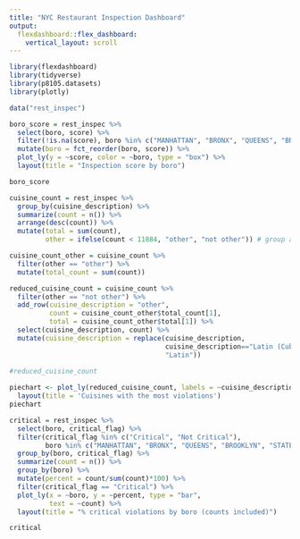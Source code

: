 ```yaml
---
title: "NYC Restaurant Inspection Dashboard"
output: 
  flexdashboard::flex_dashboard:
    vertical_layout: scroll
---
```


```r
library(flexdashboard)
library(tidyverse)
library(p8105.datasets)
library(plotly)

data("rest_inspec")
```


```r
boro_score = rest_inspec %>%
  select(boro, score) %>%
  filter(!is.na(score), boro %in% c("MANHATTAN", "BRONX", "QUEENS", "BROOKLYN", "STATEN ISLAND")) %>%
  mutate(boro = fct_reorder(boro, score)) %>%
  plot_ly(y = ~score, color = ~boro, type = "box") %>%
  layout(title = "Inspection score by boro")

boro_score

```



```r
cuisine_count = rest_inspec %>% 
  group_by(cuisine_description) %>% 
  summarize(count = n()) %>%
  arrange(desc(count)) %>%
  mutate(total = sum(count),
         other = ifelse(count < 11884, "other", "not other")) # group all cuisines not in top 10 most violations as "other"

cuisine_count_other = cuisine_count %>% 
  filter(other == "other") %>%
  mutate(total_count = sum(count))

reduced_cuisine_count = cuisine_count %>%
  filter(other == "not other") %>%
  add_row(cuisine_description = "other",
          count = cuisine_count_other$total_count[1], 
          total = cuisine_count_other$total[1]) %>%
  select(cuisine_description, count) %>%
  mutate(cuisine_description = replace(cuisine_description, 
                                       cuisine_description=="Latin (Cuban, Dominican, Puerto Rican, South & Central American)", 
                                       "Latin"))
  
#reduced_cuisine_count

piechart <- plot_ly(reduced_cuisine_count, labels = ~cuisine_description, values = ~count, type = 'pie') %>%
  layout(title = 'Cuisines with the most violations')
piechart
```


```r
critical = rest_inspec %>%
  select(boro, critical_flag) %>%
  filter(critical_flag %in% c("Critical", "Not Critical"), 
         boro %in% c("MANHATTAN", "BRONX", "QUEENS", "BROOKLYN", "STATEN ISLAND")) %>%
  group_by(boro, critical_flag) %>%
  summarize(count = n()) %>%
  group_by(boro) %>%
  mutate(percent = count/sum(count)*100) %>%
  filter(critical_flag == "Critical") %>%
  plot_ly(x = ~boro, y = ~percent, type = "bar",
          text = ~count) %>%
  layout(title = "% critical violations by boro (counts included)")

critical 
```

